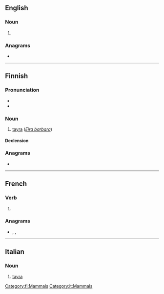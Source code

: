 {{also|Taira}}
==English==

===Noun===
{{en-noun}}

# {{alternative form of|en|tayra}}

===Anagrams===
* {{anagrams|en|a=aairt|Arita|Atari|aarti|arati|atari|atria|raita|riata|tarai|tiara}}

----

==Finnish==

===Pronunciation===
* {{hyphenation|fi|tai|ra}}
* {{fi-IPA}}

===Noun===
{{fi-noun}}

# [[tayra]] (''[[Eira barbara]]'')

====Declension====
{{fi-decl-kala|tair|||a}}

===Anagrams===
* {{anagrams|fi|a=aairt|Raita|aarit|atari|atria|itara|raati|raita|ritaa|taari|tiara}}

[[Category:fi:Mammals]]

----

==French==

===Verb===
{{head|fr|verb form}}

# {{inflection of|fr|taire||3|s|futr}}

===Anagrams===
* {{l|fr|ratai}}, {{l|fr|râtai}}, {{l|fr|tarai}}

----

==Italian==

===Noun===
{{it-noun|f}}

# [[tayra]]

[[Category:it:Mammals]]